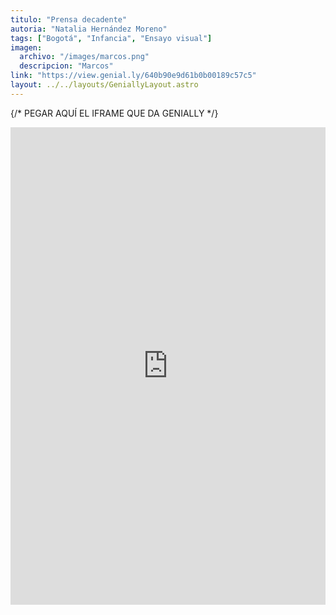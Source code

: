 ```yaml
---
titulo: "Prensa decadente"
autoria: "Natalia Hernández Moreno"
tags: ["Bogotá", "Infancia", "Ensayo visual"]
imagen:
  archivo: "/images/marcos.png"
  descripcion: "Marcos"
link: "https://view.genial.ly/640b90e9d61b0b00189c57c5"
layout: ../../layouts/GeniallyLayout.astro
---
```


{/* PEGAR AQUÍ EL IFRAME QUE DA GENIALLY */}

<div style="width: 100%;">
  <div style="position: relative; padding-bottom: 151.66835187057634%; padding-top: 0; height: 0;">
    <iframe
      title="Interactive image !!!"
      frameborder="0"
      width="989px"
      height="1500px"
      style="position: absolute; top: 0; left: 0; width: 100%; height: 100%;"
      src="https://view.genial.ly/640b90e9d61b0b00189c57c5"
      type="text/html"
      allowscriptaccess="always"
      allowfullscreen="true"
      scrolling="yes"
      allownetworking="all"
    ></iframe>
  </div>
</div>
